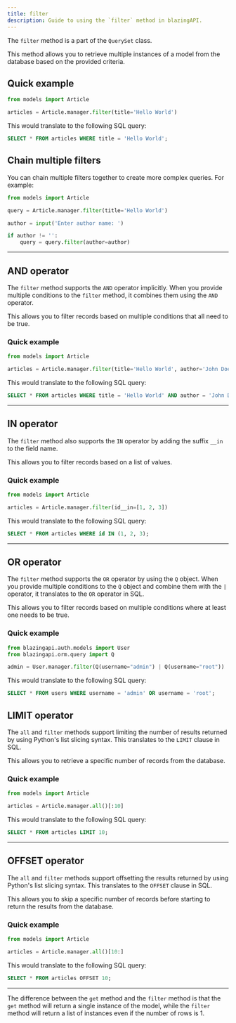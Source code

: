 ```yaml
---
title: filter
description: Guide to using the `filter` method in blazingAPI.
---
```


The `filter` method is a part of the `QuerySet` class.

This method allows you to retrieve multiple instances of a model from the database based on the provided criteria.

## Quick example

```python
from models import Article

articles = Article.manager.filter(title='Hello World')
```

This would translate to the following SQL query:

```sql
SELECT * FROM articles WHERE title = 'Hello World';
```

## Chain multiple filters

You can chain multiple filters together to create more complex queries. For example:

```python
from models import Article

query = Article.manager.filter(title='Hello World')

author = input('Enter author name: ')

if author != '':
    query = query.filter(author=author)
```

<hr/>

## AND operator

The `filter` method supports the `AND` operator implicitly. When you provide multiple conditions to the `filter` method, it combines them using the `AND` operator.

This allows you to filter records based on multiple conditions that all need to be true.

### Quick example

```python
from models import Article

articles = Article.manager.filter(title='Hello World', author='John Doe')
```

This would translate to the following SQL query:

```sql
SELECT * FROM articles WHERE title = 'Hello World' AND author = 'John Doe';
```

<hr/>

## IN operator

The `filter` method also supports the `IN` operator by adding the suffix `__in` to the field name.

This allows you to filter records based on a list of values.

### Quick example

```python
from models import Article

articles = Article.manager.filter(id__in=[1, 2, 3])
```

This would translate to the following SQL query:

```sql
SELECT * FROM articles WHERE id IN (1, 2, 3);
```

<hr/>

## OR operator

The `filter` method supports the `OR` operator by using the `Q` object. When you provide multiple conditions to the `Q` object and combine them with the `|` operator, it translates to the `OR` operator in SQL.

This allows you to filter records based on multiple conditions where at least one needs to be true.

### Quick example

```python
from blazingapi.auth.models import User
from blazingapi.orm.query import Q

admin = User.manager.filter(Q(username="admin") | Q(username="root"))
```

This would translate to the following SQL query:

```sql
SELECT * FROM users WHERE username = 'admin' OR username = 'root';
```

## LIMIT operator

The `all` and `filter` methods support limiting the number of results returned by using Python's list slicing syntax. This translates to the `LIMIT` clause in SQL.

This allows you to retrieve a specific number of records from the database.

### Quick example

```python
from models import Article

articles = Article.manager.all()[:10]
```

This would translate to the following SQL query:

```sql
SELECT * FROM articles LIMIT 10;
```

<hr/>

## OFFSET operator

The `all` and `filter` methods support offsetting the results returned by using Python's list slicing syntax. This translates to the `OFFSET` clause in SQL.

This allows you to skip a specific number of records before starting to return the results from the database.

### Quick example

```python
from models import Article

articles = Article.manager.all()[10:]
```

This would translate to the following SQL query:

```sql
SELECT * FROM articles OFFSET 10;
```

<hr/>

The difference between the `get` method and the `filter` method is that the `get` method will return a single instance of the model, while the `filter` method will return a list of instances even if the number of rows is 1.